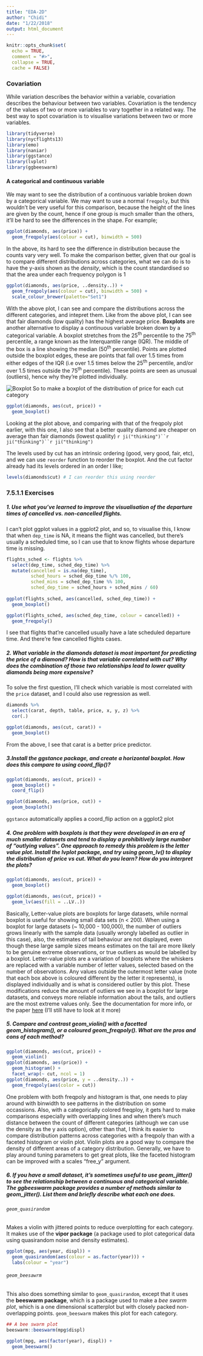 ```yaml
---
title: "EDA-2D"
author: "Chidi"
date: "1/22/2018"
output: html_document
---
```


```r
knitr::opts_chunk$set(
  echo = TRUE,
  comment = "#>",
  collapse = TRUE,
  cache = FALSE)
```

### Covariation  

While variation describes the behavior within a variable, covariation describes the behaviour between two variables. Covariation is the tendency of the values of two or more variables to vary together in a related way.  The best way to spot covariation is to visualise variations between two or more variables. 

```r
library(tidyverse)
library(nycflights13)
library(emo)
library(naniar)
library(ggstance)
library(lvplot)
library(ggbeeswarm)
```

#### A categorical and continuous variable  

We may want to see the distribution of a continuous variable broken down by a categorical variable. We may want to use a normal `freqpoly`, but this wouldn't be very useful for this comparison, because the height of the lines are given by the count, hence if one group is much smaller than the others, it'll be hard to see the differences in the shape.  For example;  

```r
ggplot(diamonds, aes(price)) +
  geom_freqpoly(aes(colour = cut), binwidth = 500)
```

In the above, its hard to see the difference in distribution because the counts vary very well. To make the comparison better, given that our goal is to compare different distributions across categories, what we can do is to have the y-axis shown as the *density*, which is the count standardised so that the area under each frequency polygon is 1   

```r
ggplot(diamonds, aes(price, ..density..)) +
  geom_freqpoly(aes(colour = cut), binwidth = 500) +
  scale_colour_brewer(palette="Set1")
```

With the above plot, I can see and compare the distributions across the different categories, and intepret them. Like from the above plot, I can see that fair diamonds (low quality) has the highest average price. **Boxplots** are another alternative to display a continuous variable broken down by a categorical variable. A boxplot stretches from the 25^th^ percentile to the 75^th^ percentile, a range known as the Interquantile range (IQR). The middle of the box is a line showing the median (50^th^ percentile). Points are plotted outside the boxplot edges, these are points that fall over 1.5 times from either edges of the IQR (i.e over 1.5 times below the 25^th^ percentile,  and/or over 1.5 times outside the 75^th^ percentile). These points are seen as unusual (outliers), hence why they're plotted individually. 

![Boxplot](figures/EDA-boxplot.png)
So to make a boxplot of the distribution of price for each cut category  

```r
ggplot(diamonds, aes(cut, price)) +
  geom_boxplot()
```

Looking at the plot above, and comparing with that of the freqpoly plot earlier, with this one, I also see that a better quality diamond are cheaper on average than fair diamonds (lowest qualiity) 
`r ji("thinking")``r ji("thinking")``r ji("thinking")`  

The levels used by cut has an intrinsic ordering (good, very good, fair, etc), and we can use `reorder` function to reorder the boxplot. And the cut factor already had its levels ordered in an order I like;

```r
levels(diamonds$cut) # I can reorder this using reorder
```

### 7.5.1.1 Exercises  

##### 1. Use what you’ve learned to improve the visualisation of the departure times of cancelled vs. non-cancelled flights.  

I can't plot ggplot values in a ggplot2 plot, and so, to visualise this, I know that when `dep_time` is NA, it means the flight was cancelled, but there's usually a scheduled time, so I can use that to know flights whose departure time is missing.   

```r
flights_sched <- flights %>%
  select(dep_time, sched_dep_time) %>%
  mutate(cancelled = is.na(dep_time),
         sched_hours = sched_dep_time %/% 100,
         sched_mins = sched_dep_time %% 100,
         sched_dep_time = sched_hours + sched_mins / 60)
 
ggplot(flights_sched, aes(cancelled, sched_dep_time)) +
  geom_boxplot()

ggplot(flights_sched, aes(sched_dep_time, colour = cancelled)) +
  geom_freqpoly()
```

I see that flights that're cancelled usually have a late scheduled departure time. And there're few cancelled flights cases. 

##### 2. What variable in the diamonds dataset is most important for predicting the price of a diamond? How is that variable correlated with cut? Why does the combination of those two relationships lead to lower quality diamonds being more expensive?  

To solve the first question, I'll check which variable is most correlated with the `price` dataset, and I could also use regression as well.

```r
diamonds %>%
  select(carat, depth, table, price, x, y, z) %>%
  cor(.)

ggplot(diamonds, aes(cut, carat)) +
  geom_boxplot()
```

From the above, I see that carat is a better price predictor. 

##### 3.Install the ggstance package, and create a horizontal boxplot. How does this compare to using coord_flip()?  

```r
ggplot(diamonds, aes(cut, price)) +
  geom_boxplot() +
  coord_flip()

ggplot(diamonds, aes(price, cut)) +
  geom_boxploth()
```

``ggstance`` automatically applies a coord_flip action on a ggplot2 plot

##### 4. One problem with boxplots is that they were developed in an era of much smaller datasets and tend to display a prohibitively large number of “outlying values”. One approach to remedy this problem is the letter value plot. Install the lvplot package, and try using geom_lv() to display the distribution of price vs cut. What do you learn? How do you interpret the plots?

```r
ggplot(diamonds, aes(cut, price)) +
  geom_boxplot() 

ggplot(diamonds, aes(cut, price)) +
  geom_lv(aes(fill = ..LV..))
```

Basically, Letter-value plots are boxplots for large datasets, while normal boxplot is useful for showing small data sets (n < 200). When using a boxplot for large datasets (~ 10,000 - 100,000), the number of outliers grows linearly with the sample data (usually wrongly labelled as outlier in this case), also, the estimates of tail behaviour are not displayed, even though these large sample sizes means estimates on the tail are more likely to be genuine extreme observations, or true outliers as would be labelled by a boxplot. Letter-value plots are a variation of boxplots where the whiskers are replaced with a variable number of letter values, selected based on the number of observations. Any values outside the outermost letter value (note that each box above is coloured different by the letter it represents), is displayed individually and is what is considered outlier by this plot. These modifications reduce the amount of outliers we see in a boxplot for large datasets, and conveys more reliable information about the tails, and outliers are the most extreme values only. See the documentation for more info, or the paper [here](http://vita.had.co.nz/papers/letter-value-plot.pdf) (I'll still have to look at it more) 

##### 5. Compare and contrast geom_violin() with a facetted geom_histogram(), or a coloured geom_freqpoly(). What are the pros and cons of each method?  

```r
ggplot(diamonds, aes(cut, price)) +
  geom_violin() 
ggplot(diamonds, aes(price)) +
  geom_histogram() +
  facet_wrap(~ cut, ncol = 1) 
ggplot(diamonds, aes(price, y = ..density..)) +
  geom_freqpoly(aes(color = cut)) 
```

One problem with both freqpoly and histogram is that, one needs to play around with binwidth to see patterns in the distribution on some occassions. Also, with a categorically colored freqploy, it gets hard to make comparisons especially with overlapping lines and when there's much distance between the count of different categories (although we can use the density as the y axis option), other than that, I think its easier to compare distribution patterns across categories with a freqpoly than with a faceted histogram or violin plot. Violin plots are a good way to compare the density of different areas of a category distribution. Generally, we have to play around tuning parameters to get great plots, like the faceted histogram can be improved with a scales "free_y" argument. 

##### 6. If you have a small dataset, it’s sometimes useful to use geom_jitter() to see the relationship between a continuous and categorical variable. The ggbeeswarm package provides a number of methods similar to geom_jitter(). List them and briefly describe what each one does.  

###### `geom_quasirandom` 

Makes a violin with jittered points to reduce overplotting for each category. It makes use of the **vipor package** (a package used to plot categorical data using quasirandom noise and density estimates).

```r
ggplot(mpg, aes(year, displ)) +
  geom_quasirandom(aes(colour = as.factor(year))) +
  labs(colour = "year")
```

###### `geom_beesawrm`

This also does something similar to `geom_quasirandom`, except that it uses the **beeswarm package**, which is a package used to make a *bee swarm plot*, which is a one dimensional scatterplot but with closely packed non-overlapping points. `geom_beeswarm` makes this plot for each category.  

```r
## A bee swarm plot
beeswarm::beeswarm(mpg$displ)

ggplot(mpg, aes(factor(year), displ)) +
  geom_beeswarm()
```

